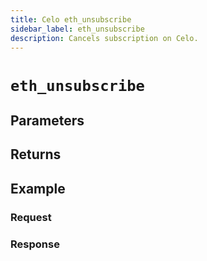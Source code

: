```yaml
---
title: Celo eth_unsubscribe
sidebar_label: eth_unsubscribe
description: Cancels subscription on Celo.
---
```




# `eth_unsubscribe`

<Description />

## Parameters


<Params />

## Returns


<Returns />

## Example


<Example />

### Request


<Request />

### Response


<Response />
